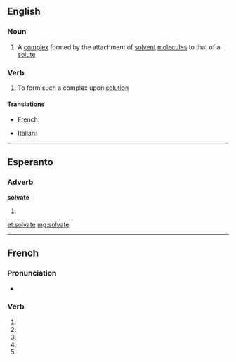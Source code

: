 ==English==

===Noun===
{{en-noun}}

# {{chemistry}} A [[complex]] formed by the attachment of [[solvent]] [[molecule]]s to that of a [[solute]]

===Verb===
{{en-verb|solvat|ing}}

# {{chemistry}} To form such a complex upon [[solution]]

====Translations====
{{trans-top}}
* French: {{t|fr|solvater}}
{{trans-mid}}
* Italian: {{t-|it|solvatare}}
{{trans-bottom}}

----

==Esperanto==

===Adverb===
'''solvate'''

# {{eo-form of|solv|ate}}

[[et:solvate]]
[[mg:solvate]]

----
{{also|solvaté}}
==French==

===Pronunciation===
* {{homophones|solvatent|solvates}}

===Verb===
{{fr-verb form}}

# {{conjugation of|solvater||1|s|pres|ind|lang=fr}}
# {{conjugation of|solvater||3|s|pres|ind|lang=fr}}
# {{conjugation of|solvater||1|s|pres|sub|lang=fr}}
# {{conjugation of|solvater||3|s|pres|sub|lang=fr}}
# {{conjugation of|solvater||2|s|imp|lang=fr}}

{{rfc-auto}}